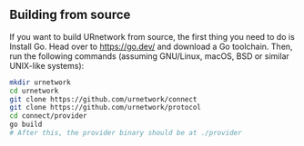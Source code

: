 ## Building from source

If you want to build URnetwork from source, the first thing you need to do is Install Go. Head over to
https://go.dev/ and download a Go toolchain. Then, run the following commands (assuming GNU/Linux, macOS, BSD or similar UNIX-like systems):

```bash
mkdir urnetwork
cd urnetwork
git clone https://github.com/urnetwork/connect
git clone https://github.com/urnetwork/protocol
cd connect/provider
go build
# After this, the provider binary should be at ./provider
```